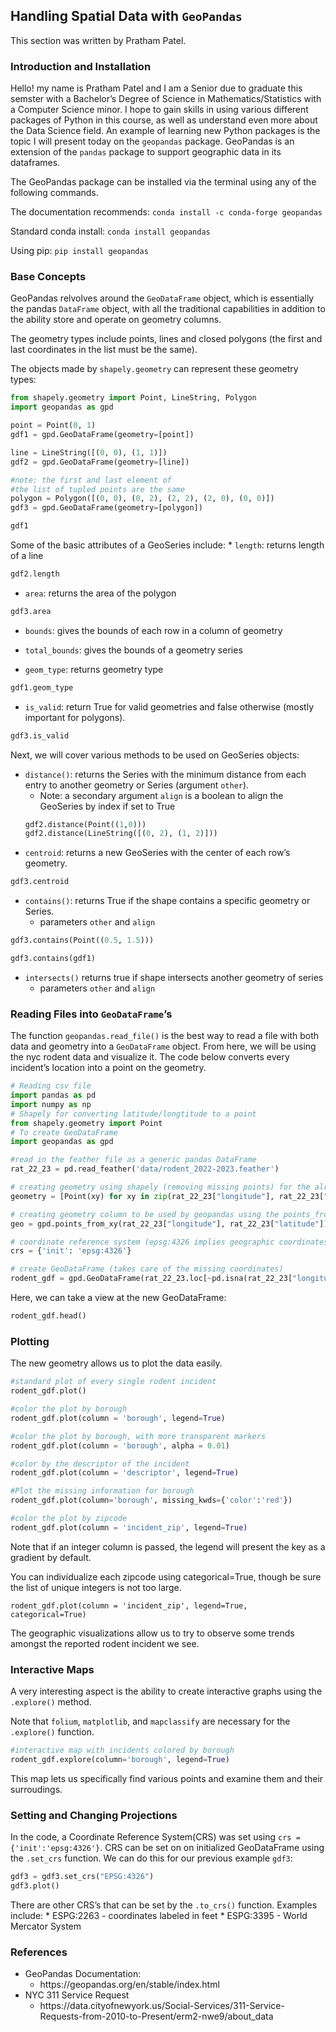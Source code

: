 ## Handling Spatial Data with `GeoPandas`

This section was written by Pratham Patel.

### Introduction and Installation

Hello! my name is Pratham Patel and I am a Senior due to graduate this 
semster with a Bachelor's Degree of Science in Mathematics/Statistics 
with a Computer Science minor. I hope to gain skills in using various 
different packages of Python in this course, as well as understand 
even more about the Data Science field. An example of learning new 
Python packages is the topic I will present today on the `geopandas` 
package. GeoPandas is an extension of the `pandas` package to support 
geographic data in its dataframes.

The GeoPandas package can be installed via the terminal using any of the following commands.

The documentation recommends:
`conda install -c conda-forge geopandas`

Standard conda install:
`conda install geopandas`

Using pip:
`pip install geopandas`

### Base Concepts

GeoPandas relvolves around the `GeoDataFrame` object, which is essentially the 
pandas `DataFrame` object, with all the traditional capabilities in addition to 
the ability store and operate on geometry columns.

The geometry types include points, lines and closed polygons (the first and last 
coordinates in the list must be the same).

The objects made by `shapely.geometry` can represent these geometry types:

```python
from shapely.geometry import Point, LineString, Polygon
import geopandas as gpd

point = Point(0, 1)
gdf1 = gpd.GeoDataFrame(geometry=[point])

line = LineString([(0, 0), (1, 1)])
gdf2 = gpd.GeoDataFrame(geometry=[line])

#note: the first and last element of 
#the list of tupled points are the same
polygon = Polygon([(0, 0), (0, 2), (2, 2), (2, 0), (0, 0)])
gdf3 = gpd.GeoDataFrame(geometry=[polygon])
```

```python
gdf1
```

Some of the basic attributes of a GeoSeries include:
* `length`: returns length of a line
```python
gdf2.length
```

* `area`: returns the area of the polygon
```python
gdf3.area
```

* `bounds`: gives the bounds of each row in a column of geometry

* `total_bounds`: gives the bounds of a geometry series

* `geom_type`: returns geometry type
```python
gdf1.geom_type
```

* `is_valid`: return True for valid geometries and false otherwise (mostly important for polygons).
```python
gdf3.is_valid
```


Next, we will cover various methods to be used on GeoSeries objects:

* `distance()`: returns the Series with the minimum distance from each entry to another geometry or 
Series (argument `other`).
    + Note: a secondary argument `align` is a boolean to align the GeoSeries by index if set to True
```python
gdf2.distance(Point((1,0)))
gdf2.distance(LineString([(0, 2), (1, 2)]))
```

* `centroid`: returns a new GeoSeries with the center of each row's geometry.
```python
gdf3.centroid
```

* `contains()`: returns True if the shape contains a specific geometry or Series.
    + parameters `other` and `align`

```python
gdf3.contains(Point((0.5, 1.5)))
```

```python
gdf3.contains(gdf1)
```


* `intersects()` returns true if shape intersects another geometry of series
    + parameters `other` and `align`

### Reading Files into `GeoDataFrame`'s

The function `geopandas.read_file()` is the best way to read a file 
with both data and geometry into a `GeoDataFrame` object. From 
here, we will be using the nyc rodent data and visualize it. The 
code below converts every incident's location into a point 
on the geometry.

```python
# Reading csv file 
import pandas as pd 
import numpy as np
# Shapely for converting latitude/longtitude to a point
from shapely.geometry import Point 
# To create GeoDataFrame
import geopandas as gpd 

#read in the feather file as a generic pandas DataFrame
rat_22_23 = pd.read_feather('data/rodent_2022-2023.feather')

# creating geometry using shapely (removing missing points) for the already built in longitude and latitude coordinates
geometry = [Point(xy) for xy in zip(rat_22_23["longitude"], rat_22_23["latitude"]) if not Point(xy).is_empty]

# creating geometry column to be used by geopandas using the points_from_xy method
geo = gpd.points_from_xy(rat_22_23["longitude"], rat_22_23["latitude"])

# coordinate reference system (epsg:4326 implies geographic coordinates)
crs = {'init': 'epsg:4326'}

# create GeoDataFrame (takes care of the missing coordinates) 
rodent_gdf = gpd.GeoDataFrame(rat_22_23.loc[~pd.isna(rat_22_23["longitude"]) & ~pd.isna(rat_22_23["latitude"])], crs=crs, geometry=geometry)
```

Here, we can take a view at the new GeoDataFrame:
```python
rodent_gdf.head()
```


### Plotting
The new geometry allows us to plot the data easily.
```python
#standard plot of every single rodent incident
rodent_gdf.plot()

#color the plot by borough
rodent_gdf.plot(column = 'borough', legend=True)

#color the plot by borough, with more transparent markers
rodent_gdf.plot(column = 'borough', alpha = 0.01)

#color by the descriptor of the incident
rodent_gdf.plot(column = 'descriptor', legend=True)

#Plot the missing information for borough
rodent_gdf.plot(column='borough', missing_kwds={'color':'red'})

#color the plot by zipcode
rodent_gdf.plot(column = 'incident_zip', legend=True)
```
Note that if an integer column is passed, the legend will present the key as a gradient by default.


You can individualize each zipcode using categorical=True, though be sure the list 
of unique integers is not too large.

`rodent_gdf.plot(column = 'incident_zip', legend=True, categorical=True)`

The geographic visualizations allow us to try to observe some trends amongst the reported rodent incident we see.

### Interactive Maps
A very interesting aspect is the ability to create interactive graphs using the `.explore()` method.

Note that `folium`, `matplotlib`, and `mapclassify` are necessary for the `.explore()` function.

```python
#interactive map with incidents colored by borough
rodent_gdf.explore(column='borough', legend=True)
```

This map lets us specifically find various points and examine them and their surroudings.


### Setting and Changing Projections
In the code, a Coordinate Reference System(CRS) was set using `crs = {'init':'epsg:4326'}`. 
CRS can be set on on initialized GeoDataFrame using the `.set_crs` function. We can do this 
for our previous example `gdf3`:

```python
gdf3 = gdf3.set_crs("EPSG:4326")
gdf3.plot()
```

There are other CRS's that can be set by the `.to_crs()` function. 
Examples include:
* ESPG:2263 - coordinates labeled in feet
* ESPG:3395 - World Mercator System


### References

* GeoPandas Documentation: 
    + https://geopandas.org/en/stable/index.html

* NYC 311 Service Request
    + https://data.cityofnewyork.us/Social-Services/311-Service-Requests-from-2010-to-Present/erm2-nwe9/about_data


